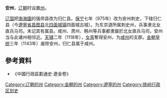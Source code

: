 '''安州'''，[[辽朝|辽朝]]时设置[[州|州]]。

[[辽国|辽国]]把[[渤海國|渤海國]]的强师县改为归仁县。[[保宁|保宁]]七年（975年）改为安州刺史，下辖归仁县（今[[遼寧省|遼寧省]][[昌图县|昌图县]]北[[四面城镇|四面城镇]]四面城古城）。为东京道所属刺史州，兵事隶北女直兵马司。未记其有属县。咸州、肃州、韩州等兵事都隶屬於北女直兵马司，安州当与此诸州相邻近。[[天辅_(金朝)|天辅]]二年（1118年），[[女真|女真]]奪得安州，为[[咸州|咸州]]的支郡。[[金朝|金朝]][[皇统|皇统]]三年（1143年）废除安州，归仁县属于咸州。

==參考資料==
*《中國行政區劃通史·遼金卷》
{{辽朝行政区划|nocat}}
{{辽朝行政区划小作品}}
[[Category:辽朝的州|Category:辽朝的州]] 
[[Category:金朝的州|Category:金朝的州]]
[[Category:遼寧的州|Category:遼寧的州]]
[[Category:铁岭行政区划史|Category:铁岭行政区划史]]